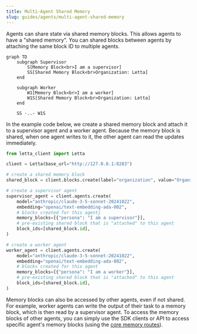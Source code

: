 ```yaml
---
title: Multi-Agent Shared Memory
slug: guides/agents/multi-agent-shared-memory
---
```


Agents can share state via shared memory blocks.
This allows agents to have a "shared memory".
You can shared blocks between agents by attaching the same block ID to multiple agents.

```mermaid
graph TD
    subgraph Supervisor
        S[Memory Block<br>I am a supervisor]
        SS[Shared Memory Block<br>Organization: Letta]
    end

    subgraph Worker
        W1[Memory Block<br>I am a worker]
        W1S[Shared Memory Block<br>Organization: Letta]
    end

    SS -..- W1S
```

In the example code below, we create a shared memory block and attach it to a supervisor agent and a worker agent.
Because the memory block is shared, when one agent writes to it, the other agent can read the updates immediately.
```python title="python" maxLines=50
from letta_client import Letta

client = Letta(base_url="http://127.0.0.1:8283")

# create a shared memory block
shared_block = client.blocks.create(label="organization", value="Organization: Letta")

# create a supervisor agent
supervisor_agent = client.agents.create(
    model="anthropic/claude-3-5-sonnet-20241022",
    embedding="openai/text-embedding-ada-002",
    # blocks created for this agentj
    memory_blocks=[{"persona": "I am a supervisor"}],
    # pre-existing shared block that is "attached" to this agent
    block_ids=[shared_block.id],
)

# create a worker agent
worker_agent = client.agents.create(
    model="anthropic/claude-3-5-sonnet-20241022",
    embedding="openai/text-embedding-ada-002",
    # blocks created for this agent
    memory_blocks=[{"persona": "I am a worker"}],
    # pre-existing shared block that is "attached" to this agent
    block_ids=[shared_block.id],
)
```

Memory blocks can also be accessed by other agents, even if not shared.
For example, worker agents can write the output of their task to a memory block, which is then read by a supervisor agent.
To access the memory blocks of other agents, you can simply use the SDK clients or API to access specific agent's memory blocks (using the [core memory routes](/api-reference/agents/core-memory)).
